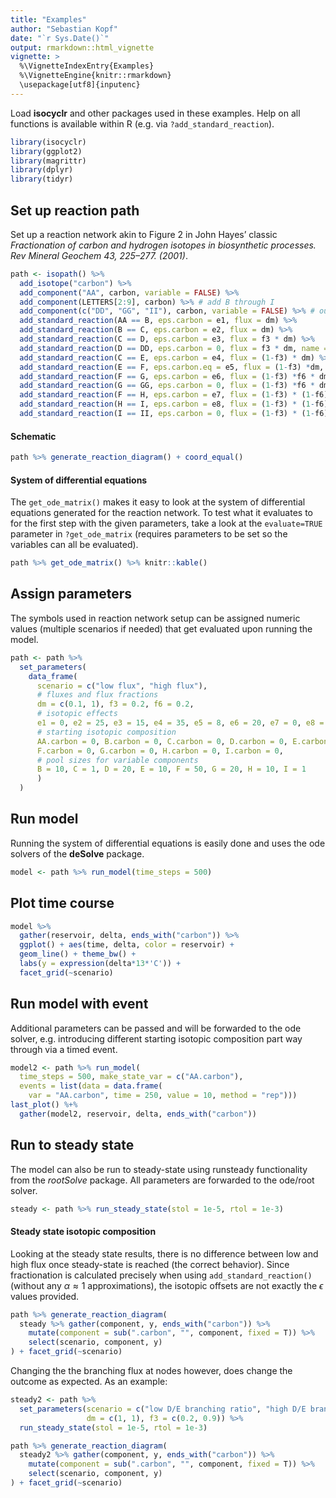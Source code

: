 ```yaml
---
title: "Examples"
author: "Sebastian Kopf"
date: "`r Sys.Date()`"
output: rmarkdown::html_vignette
vignette: >
  %\VignetteIndexEntry{Examples}
  %\VignetteEngine{knitr::rmarkdown}
  \usepackage[utf8]{inputenc}
---
```


Load **isocyclr** and other packages used in these examples. Help on all functions is available within R (e.g. via `?add_standard_reaction`).

```r
library(isocyclr)
library(ggplot2)
library(magrittr)
library(dplyr)
library(tidyr)
```

## Set up reaction path

Set up a reaction network akin to Figure 2 in John Hayes' classic *Fractionation of carbon and hydrogen isotopes in biosynthetic processes. Rev Mineral Geochem 43, 225–277. (2001)*.

```r
path <- isopath() %>% 
  add_isotope("carbon") %>% 
  add_component("AA", carbon, variable = FALSE) %>% 
  add_component(LETTERS[2:9], carbon) %>% # add B through I
  add_component(c("DD", "GG", "II"), carbon, variable = FALSE) %>% # out flux
  add_standard_reaction(AA == B, eps.carbon = e1, flux = dm) %>% 
  add_standard_reaction(B == C, eps.carbon = e2, flux = dm) %>% 
  add_standard_reaction(C == D, eps.carbon = e3, flux = f3 * dm) %>% 
  add_standard_reaction(D == DD, eps.carbon = 0, flux = f3 * dm, name = "D out") %>% 
  add_standard_reaction(C == E, eps.carbon = e4, flux = (1-f3) * dm) %>% 
  add_standard_reaction(E == F, eps.carbon.eq = e5, flux = (1-f3) *dm, eq_ratio = "P/S") %>%
  add_standard_reaction(F == G, eps.carbon = e6, flux = (1-f3) *f6 * dm) %>% 
  add_standard_reaction(G == GG, eps.carbon = 0, flux = (1-f3) *f6 * dm, name = "G out") %>% 
  add_standard_reaction(F == H, eps.carbon = e7, flux = (1-f3) * (1-f6) * dm) %>% 
  add_standard_reaction(H == I, eps.carbon = e8, flux = (1-f3) * (1-f6) * dm) %>% 
  add_standard_reaction(I == II, eps.carbon = 0, flux = (1-f3) * (1-f6) * dm, name = "I out") 
```

#### Schematic

```r
path %>% generate_reaction_diagram() + coord_equal()
```

#### System of differential equations

The `get_ode_matrix()` makes it easy to look at the system of differential equations generated for the reaction network. To test what it evaluates  to for the first step with the given parameters, take a look at the `evaluate=TRUE` parameter in `?get_ode_matrix` (requires parameters to be set so the variables can all be evaluated).

```r
path %>% get_ode_matrix() %>% knitr::kable()
```


## Assign parameters

The symbols used in reaction network setup can be assigned numeric values (multiple scenarios if needed) that get evaluated upon running the model.

```r
path <- path %>% 
  set_parameters(
    data_frame(
      scenario = c("low flux", "high flux"),
      # fluxes and flux fractions
      dm = c(0.1, 1), f3 = 0.2, f6 = 0.2,
      # isotopic effects
      e1 = 0, e2 = 25, e3 = 15, e4 = 35, e5 = 8, e6 = 20, e7 = 0, e8 = 14,
      # starting isotopic composition
      AA.carbon = 0, B.carbon = 0, C.carbon = 0, D.carbon = 0, E.carbon = 0, 
      F.carbon = 0, G.carbon = 0, H.carbon = 0, I.carbon = 0,
      # pool sizes for variable components
      B = 10, C = 1, D = 20, E = 10, F = 50, G = 20, H = 10, I = 1
      )
  ) 
```

## Run model

Running the system of differential equations is easily done and uses the ode solvers of the **deSolve** package.

```r
model <- path %>% run_model(time_steps = 500)
```

## Plot time course

```r
model %>% 
  gather(reservoir, delta, ends_with("carbon")) %>%
  ggplot() + aes(time, delta, color = reservoir) +
  geom_line() + theme_bw() +
  labs(y = expression(delta*13*'C')) +
  facet_grid(~scenario)
```

## Run model with event

Additional parameters can be passed and will be forwarded to the ode solver, e.g. introducing different starting isotopic composition part way through via a timed event.

```r
model2 <- path %>% run_model(
  time_steps = 500, make_state_var = c("AA.carbon"),
  events = list(data = data.frame(
    var = "AA.carbon", time = 250, value = 10, method = "rep")))
last_plot() %+% 
  gather(model2, reservoir, delta, ends_with("carbon"))
```

## Run to steady state

The model can also be run to steady-state using runsteady functionality from the *rootSolve* package. All parameters are forwarded to the ode/root solver.

```r
steady <- path %>% run_steady_state(stol = 1e-5, rtol = 1e-3)
```

#### Steady state isotopic composition

Looking at the steady state results, there is no difference between low and high flux once steady-state is reached (the correct behavior). Since fractionation is calculated precisely when using `add_standard_reaction()` (without any $\alpha \approx 1$ approximations), the isotopic offsets are not exactly the $\epsilon$ values provided.

```r
path %>% generate_reaction_diagram(
  steady %>% gather(component, y, ends_with("carbon")) %>% 
    mutate(component = sub(".carbon", "", component, fixed = T)) %>% 
    select(scenario, component, y)
) + facet_grid(~scenario)
```

Changing the the branching flux at nodes however, does change the outcome as expected. As an example:

```r
steady2 <- path %>% 
  set_parameters(scenario = c("low D/E branching ratio", "high D/E branching ratio"),
                 dm = c(1, 1), f3 = c(0.2, 0.9)) %>% 
  run_steady_state(stol = 1e-5, rtol = 1e-3)
```

```r
path %>% generate_reaction_diagram(
  steady2 %>% gather(component, y, ends_with("carbon")) %>% 
    mutate(component = sub(".carbon", "", component, fixed = T)) %>% 
    select(scenario, component, y)
) + facet_grid(~scenario)
```

